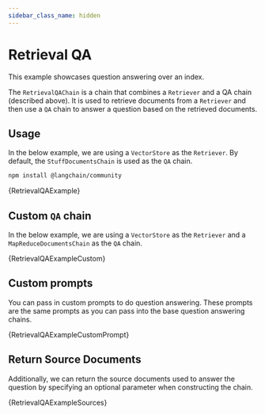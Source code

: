 ```yaml
---
sidebar_class_name: hidden
---
```


# Retrieval QA

This example showcases question answering over an index.


The `RetrievalQAChain` is a chain that combines a `Retriever` and a QA chain (described above). It is used to retrieve documents from a `Retriever` and then use a `QA` chain to answer a question based on the retrieved documents.

## Usage

In the below example, we are using a `VectorStore` as the `Retriever`. By default, the `StuffDocumentsChain` is used as the `QA` chain.


<IntegrationInstallTooltip></IntegrationInstallTooltip>

```bash npm2yarn
npm install @langchain/community
```

<CodeBlock language="typescript">{RetrievalQAExample}</CodeBlock>

## Custom `QA` chain

In the below example, we are using a `VectorStore` as the `Retriever` and a `MapReduceDocumentsChain` as the `QA` chain.

<CodeBlock language="typescript">{RetrievalQAExampleCustom}</CodeBlock>

## Custom prompts

You can pass in custom prompts to do question answering. These prompts are the same prompts as you can pass into the base question answering chains.

<CodeBlock language="typescript">{RetrievalQAExampleCustomPrompt}</CodeBlock>


## Return Source Documents

Additionally, we can return the source documents used to answer the question by specifying an optional parameter when constructing the chain.

<CodeBlock language="typescript">{RetrievalQAExampleSources}</CodeBlock>
